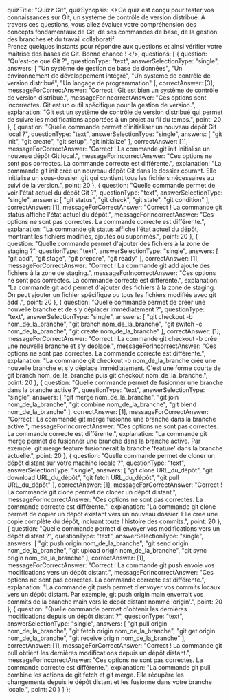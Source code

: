   quizTitle: "Quizz Git",
  quizSynopsis: <>Ce quiz est conçu pour tester vos connaissances sur Git, un système de contrôle de version distribué. À travers ces questions, vous allez évaluer votre compréhension des concepts fondamentaux de Git, de ses commandes de base, de la gestion des branches et du travail collaboratif.
    <br />
    Prenez quelques instants pour répondre aux questions et ainsi vérifier votre maîtrise des bases de Git. Bonne chance !
  </>,
  questions: [
    {
      question: "Qu'est-ce que Git ?",
      questionType: "text",
      answerSelectionType: "single",
      answers: [
        "Un système de gestion de base de données",
        "Un environnement de développement intégré",
        "Un système de contrôle de version distribué",
        "Un langage de programmation"
      ],
      correctAnswer: [3],
      messageForCorrectAnswer: "Correct ! Git est bien un système de contrôle de version distribué.",
      messageForIncorrectAnswer: "Ces options sont incorrectes. Git est un outil spécifique pour la gestion de version.",
      explanation: "Git est un système de contrôle de version distribué qui permet de suivre les modifications apportées à un projet au fil du temps.",
      point: 20
    },
    {
      question: "Quelle commande permet d'initialiser un nouveau dépôt Git local ?",
      questionType: "text",
      answerSelectionType: "single",
      answers: [
        "git init",
        "git create",
        "git setup",
        "git initialize"
      ],
      correctAnswer: [1],
      messageForCorrectAnswer: "Correct ! La commande git init initialise un nouveau dépôt Git local.",
      messageForIncorrectAnswer: "Ces options ne sont pas correctes. La commande correcte est différente.",
      explanation: "La commande git init crée un nouveau dépôt Git dans le dossier courant. Elle initialise un sous-dossier .git qui contient tous les fichiers nécessaires au suivi de la version.",
      point: 20
    },
    {
      question: "Quelle commande permet de voir l'état actuel du dépôt Git ?",
      questionType: "text",
      answerSelectionType: "single",
      answers: [
        "git status",
        "git check",
        "git state",
        "git condition"
      ],
      correctAnswer: [1],
      messageForCorrectAnswer: "Correct ! La commande git status affiche l'état actuel du dépôt.",
      messageForIncorrectAnswer: "Ces options ne sont pas correctes. La commande correcte est différente.",
      explanation: "La commande git status affiche l'état actuel du dépôt, montrant les fichiers modifiés, ajoutés ou supprimés.",
      point: 20
    },
    {
      question: "Quelle commande permet d'ajouter des fichiers à la zone de staging ?",
      questionType: "text",
      answerSelectionType: "single",
      answers: [
        "git add",
        "git stage",
        "git prepare",
        "git ready"
      ],
      correctAnswer: [1],
      messageForCorrectAnswer: "Correct ! La commande git add ajoute des fichiers à la zone de staging.",
      messageForIncorrectAnswer: "Ces options ne sont pas correctes. La commande correcte est différente.",
      explanation: "La commande git add permet d'ajouter des fichiers à la zone de staging. On peut ajouter un fichier spécifique ou tous les fichiers modifiés avec git add .",
      point: 20
    },
    {
      question: "Quelle commande permet de créer une nouvelle branche et de s'y déplacer immédiatement ?",
      questionType: "text",
      answerSelectionType: "single",
      answers: [
        "git checkout -b nom_de_la_branche",
        "git branch nom_de_la_branche",
        "git switch -c nom_de_la_branche",
        "git create nom_de_la_branche"
      ],
      correctAnswer: [1],
      messageForCorrectAnswer: "Correct ! La commande git checkout -b crée une nouvelle branche et s'y déplace.",
      messageForIncorrectAnswer: "Ces options ne sont pas correctes. La commande correcte est différente.",
      explanation: "La commande git checkout -b nom_de_la_branche crée une nouvelle branche et s'y déplace immédiatement. C'est une forme courte de git branch nom_de_la_branche puis git checkout nom_de_la_branche.",
      point: 20
    },
    {
      question: "Quelle commande permet de fusionner une branche dans la branche active ?",
      questionType: "text",
      answerSelectionType: "single",
      answers: [
        "git merge nom_de_la_branche",
        "git join nom_de_la_branche",
        "git combine nom_de_la_branche",
        "git blend nom_de_la_branche"
      ],
      correctAnswer: [1],
      messageForCorrectAnswer: "Correct ! La commande git merge fusionne une branche dans la branche active.",
      messageForIncorrectAnswer: "Ces options ne sont pas correctes. La commande correcte est différente.",
      explanation: "La commande git merge permet de fusionner une branche dans la branche active. Par exemple, git merge feature fusionnerait la branche 'feature' dans la branche actuelle.",
      point: 20
    },
    {
      question: "Quelle commande permet de cloner un dépôt distant sur votre machine locale ?",
      questionType: "text",
      answerSelectionType: "single",
      answers: [
        "git clone URL_du_dépôt",
        "git download URL_du_dépôt",
        "git fetch URL_du_dépôt",
        "git pull URL_du_dépôt"
      ],
      correctAnswer: [1],
      messageForCorrectAnswer: "Correct ! La commande git clone permet de cloner un dépôt distant.",
      messageForIncorrectAnswer: "Ces options ne sont pas correctes. La commande correcte est différente.",
      explanation: "La commande git clone permet de copier un dépôt existant vers un nouveau dossier. Elle crée une copie complète du dépôt, incluant toute l'histoire des commits.",
      point: 20
    },
    {
      question: "Quelle commande permet d'envoyer vos modifications vers un dépôt distant ?",
      questionType: "text",
      answerSelectionType: "single",
      answers: [
        "git push origin nom_de_la_branche",
        "git send origin nom_de_la_branche",
        "git upload origin nom_de_la_branche",
        "git sync origin nom_de_la_branche"
      ],
      correctAnswer: [1],
      messageForCorrectAnswer: "Correct ! La commande git push envoie vos modifications vers un dépôt distant.",
      messageForIncorrectAnswer: "Ces options ne sont pas correctes. La commande correcte est différente.",
      explanation: "La commande git push permet d'envoyer vos commits locaux vers un dépôt distant. Par exemple, git push origin main enverrait vos commits de la branche main vers le dépôt distant nommé 'origin'.",
      point: 20
    },
    {
      question: "Quelle commande permet d'obtenir les dernières modifications depuis un dépôt distant ?",
      questionType: "text",
      answerSelectionType: "single",
      answers: [
        "git pull origin nom_de_la_branche",
        "git fetch origin nom_de_la_branche",
        "git get origin nom_de_la_branche",
        "git receive origin nom_de_la_branche"
      ],
      correctAnswer: [1],
      messageForCorrectAnswer: "Correct ! La commande git pull obtient les dernières modifications depuis un dépôt distant.",
      messageForIncorrectAnswer: "Ces options ne sont pas correctes. La commande correcte est différente.",
      explanation: "La commande git pull combine les actions de git fetch et git merge. Elle récupère les changements depuis le dépôt distant et les fusionne dans votre branche locale.",
      point: 20
    }
  ]
};

<Quizz quizData={quiz} />


